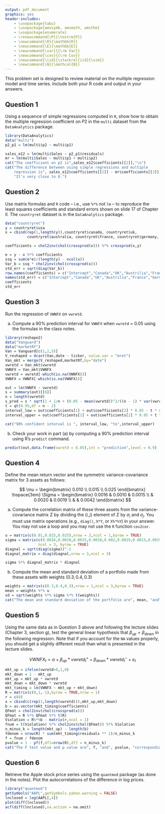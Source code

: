 ```yaml
---
output: pdf_document
graphics: yes
header-includes:
    - \usepackage{tabu}
    - \usepackage{amssymb, amsmath, amsthm}
    - \usepackage{enumerate}
    - \renewcommand{\P}{\textrm{P}}
    - \newcommand{\R}{\mathbb{R}}
    - \newcommand{\E}{\mathbb{E}}
    - \newcommand{\var}{{\rm Var}}
    - \newcommand{\cov}{{\rm Cov}}
    - \newcommand{\iid}{\stackrel{iid}{\sim}}
    - \newcommand{\N}{\mathcal{N}}
---
```

\noindent \begin{tabu} to \textwidth {@{}X[4 l] @{}X[r]}
  \textbf{Problem Set 3} 	       & \\ 
  \textbf{MFE 402: Econometrics} & \\ 
  \textbf{Professor Rossi}		   & 
\end{tabu}

This problem set is designed to review material on the multiple regression model and time series. Include both your R code and output in your answers.


## Question 1

Using a sequence of simple regressions computed in `R`, show how to obtain the multiple regression coefficient on $P2$ in the `multi` dataset from the `DataAnalytics` package. 
\vspace{\baselineskip}
\vspace{\baselineskip}
```r
library(DataAnalytics)
data("multi")
p2_p1 = lm(multi$p2 ~ multi$p1)

sales_e12 = lm(multi$Sales ~ p2_p1$residuals)
mr = lm(multi$Sales ~ multi$p1 + multi$p2)
cat("The coefficient on p2 is",sales_e12$coefficients[[2]],"\n")
cat("The difference between using simple regressions and multiple 
    regression is", sales_e12$coefficients[[2]] - mr$coefficients[[3]],
    "It's very close to 0.")
```
\vspace{\baselineskip}
\vspace{\baselineskip}

## Question 2

Use matrix formulas and `R` code -- i.e., use `%*%` not `lm` -- to reproduce the least squares coefficients and standard errors shown on slide 17 of Chapter II. The `countryret` dataset is in the `DataAnalytics` package.
\vspace{\baselineskip}
\vspace{\baselineskip}
```r
data("countryret")
y = countryret$usa
x = cbind(rep(1,length(y)),countryret$canada, countryret$uk, 
          countryret$australia, countryret$france, countryret$germany, countryret$japan)

coefficients = chol2inv(chol(crossprod(x))) %*% crossprod(x,y)

e = y - x %*% coefficients
ssq = sum(e*e)/(length(y) - ncol(x))
Var_b = ssq * chol2inv(chol(crossprod(x)))
std_err = sqrt(diag(Var_b))
row.names(coefficients) = c("Intercept","Canada","UK","Austrilia","France","Germany","Japan")
names(std_err) = c("Intercept","Canada","UK","Austrilia","France","Germany","Japan")
coefficients
std_err
```
\vspace{\baselineskip}
\vspace{\baselineskip}

## Question 3

Run the regression of `VWNFX` on `vwretd`.

a. Compute a 90\% prediction interval for `VWNFX` when `vwretd` = 0.05 using the formulas in the class notes.

\begin{align*}
predict_interval = b_0 + b_1X_f +- t_{N-2,\alpha/2}^*s_{pred}\\
s_{pred} = s(1 + \frac{1}{N} + \frac{(X_f - \bar{X})^2}{(N-1)s_x^2})^{1/2}
\end{align*}
\vspace{\baselineskip}
```r
library(reshape2)
data("Vanguard")
data("marketRf")
Van = Vanguard[c(1,2,5)]
V_reshaped = dcast(Van,date ~ ticker, value.var = "mret")
Van_mkt = merge(V_reshaped,marketRf,by="date")
vwretd = Van_mkt$vwretd
VWNFX = Van_mkt$VWNFX
vwretd = vwretd[-which(is.na(VWNFX))]
VWNFX = VWNFX[-which(is.na(VWNFX))]

out = lm(VWNFX ~ vwretd)
s = summary(out)[[6]]
n = length(vwretd)
s_pred = s * sqrt(1 + 1/n + (0.05 - mean(vwretd))^2/((n - 1) * var(vwretd)))
t = qt(0.95,df = n - 2)
interval_low = out$coefficients[1] + out$coefficients[2] * 0.05 - t * s_pred
interval_upper = out$coefficients[1] + out$coefficients[2] * 0.05 + t * s_pred

cat("90% confident interval is ", interval_low, "to",interval_upper)

```
\vspace{\baselineskip}
\vspace{\baselineskip}

b. Check your work in part (a) by computing a 90\% prediction interval using R's `predict` command.
\vspace{\baselineskip}
\vspace{\baselineskip}
```r
predict(out,data.frame(vwretd = 0.05),int = "prediction",level = 0.9)
```
\vspace{\baselineskip}
\vspace{\baselineskip}

## Question 4

Define the mean return vector and the symmetric variance-covariance matrix for 3 assets as follows:

$$ \mu = \begin{bmatrix} 0.010 \\ 0.015 \\ 0.025 \end{bmatrix} \hspace{3em} \Sigma = \begin{bmatrix} 0.0016 & 0.0010 & 0.0015 \\  & 0.0020 & 0.0019 \\  &  & 0.0042 \end{bmatrix} $$

a. Compute the correlation matrix of these three assets from the variance-covariance matrix $\Sigma$ by dividing the $(i,j)$ element of $\Sigma$ by $\sigma_i$ and $\sigma_j$. You must use matrix operations (e.g., `diag()`, `X*Y`, or `X%*%Y`) in your answer. You may not use a loop and you may not use the `R` function `cov2cor`. 
\vspace{\baselineskip}
\vspace{\baselineskip}

```r
u = matrix(c(0.01,0.015,0.025),nrow = 3,ncol = 1,byrow = TRUE)
sigma = matrix(c(0.0016,0.0010,0.0015,0.0010,0.002,0.0019,0.0015,0.0019,0.0042),nrow = 3,
               ncol = 3, byrow = TRUE)
diagnal = sqrt(diag(sigma))^-1
diagnal_matrix = diag(diagnal,nrow = 3,ncol = 3)

sigma %*% diagnal_matrix * diagnal
```
\vspace{\baselineskip}
\vspace{\baselineskip}

b. Compute the mean and standard deviation of a portfolio made from these assets with weights $(0.3, 0.4, 0.3)$
\vspace{\baselineskip}
\vspace{\baselineskip}
```r
weights = matrix(c(0.3,0.4,0.3),nrow = 1,ncol = 3,byrow = TRUE)
mean = weights %*% u
sd = sqrt(weights %*% sigma %*% t(weights))
cat("The mean and standard deviation of the portfolio are", mean, "and", sd, "correspondingly")
```
\vspace{\baselineskip}
\vspace{\baselineskip}

## Question 5

Using the same data as in Question 3 above and following the lecture slides (Chapter 3, section g), test the general linear hypothesis that $\beta_{up} = \beta_{down}$ in the following regression. Note that if you account for the `NA` values properly, you should get a slightly different result than what is presented in the lecture slides.

$$ VWNFX_t = \alpha + \beta_{up}*vwretd_t^{+} + \beta_{down}*vwretd_t^{-} + \varepsilon_t $$
\vspace{\baselineskip}
\vspace{\baselineskip}
```r
mkt_up = ifelse(vwretd>0,1,0)
mkt_down = 1 - mkt_up
mkt_up = mkt_up * vwretd
mkt_down = mkt_down * vwretd
mkt_timing = lm(VWNFX ~ mkt_up + mkt_down)
R = matrix(c(0,1,-1),byrow = TRUE,nrow = 1)
r = c(0)
x = cbind(c(rep(1,length(vwretd))),mkt_up,mkt_down)
b = as.vector(mkt_timing$coefficients)
QFmat = chol2inv(chol(crossprod(x)))
QFmat = R %*% QFmat %*% t(R)
Violation = R%*%b - matrix(r,ncol = 1)
fnum = t(Violation) %*% chol2inv(chol(QFmat)) %*% Violation
n_minus_k = length(mkt_up) - length(b)
fdenom = nrow(R) * sum(mkt_timing$residuals ** 2)/n_minus_k
f = fnum / fdenom
pvalue = 1 - pf(f,df1=nrow(R),df2 = n_minus_k)
cat("The F test value and p value are", f, "and", pvalue, "correspondingly")
```
\vspace{\baselineskip}


## Question 6

Retrieve the Apple stock price series using the `quantmod` package (as done in the notes). Plot the autocorrelations of the difference in log prices.
\vspace{\baselineskip}
\vspace{\baselineskip}

```r
library("quantmod")
getSymbols("AAPL",getSymbols.yahoo.warning = FALSE)
lnclosed = log(AAPL[,4])
plot(diff(lnclosed))
acf(diff(lnclosed),na.action = na.omit)
```

